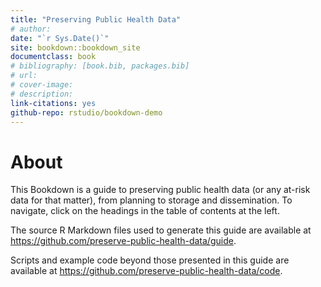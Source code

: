 ```yaml
--- 
title: "Preserving Public Health Data"
# author:
date: "`r Sys.Date()`"
site: bookdown::bookdown_site
documentclass: book
# bibliography: [book.bib, packages.bib]
# url:
# cover-image:
# description:
link-citations: yes
github-repo: rstudio/bookdown-demo
---
```


# About

This Bookdown is a guide to preserving public health data (or any at-risk data for that matter), from planning to storage and dissemination. To navigate, click on the headings in the table of contents at the left.

The source R Markdown files used to generate this guide are available at <https://github.com/preserve-public-health-data/guide>.

Scripts and example code beyond those presented in this guide are available at <https://github.com/preserve-public-health-data/code>.